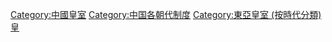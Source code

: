 [[Category:中國皇室|Category:中國皇室]]
[[Category:中国各朝代制度|Category:中国各朝代制度]]
[[Category:東亞皇室_(按時代分類)|Category:東亞皇室 (按時代分類)]]
[[Category:中国政治家族|皇]]